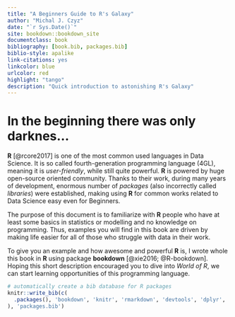 ```yaml
--- 
title: "A Beginners Guide to R's Galaxy"
author: "Michal J. Czyz"
date: "`r Sys.Date()`"
site: bookdown::bookdown_site
documentclass: book
bibliography: [book.bib, packages.bib]
biblio-style: apalike
link-citations: yes
linkcolor: blue
urlcolor: red
highlight: "tango"
description: "Quick introduction to astonishing R's Galaxy"
---
```


# In the beginning there was only darknes...
**R** [@rcore2017] is one of the most common used languages in Data Science. It is so called fourth-generation programming language (4GL), meaning it is *user-friendly*, while still quite powerful. **R** is powered by huge open-source oriented community. Thanks to their work, during many years of development, enormous number of *packages* (also incorrectly called *libraries*) were established, making using **R** for common works related to Data Science easy even for Beginners.

The purpose of this document is to familiarize with **R** people who have at least some basics in statistics or modelling and no knowledge on programming. Thus, examples you will find in this book are driven by making life easier for all of those who struggle with data in their work.

To give you an example and how awesome and powerful **R** is, I wrote whole this book in **R** using package **bookdown** [@xie2016; @R-bookdown]. Hoping this short description encouraged you to dive into *World of R*, we can start learning opportunities of this programming language.

```r
# automatically create a bib database for R packages
knitr::write_bib(c(
  .packages(), 'bookdown', 'knitr', 'rmarkdown', 'devtools', 'dplyr', 'stringr','tidyr', 'tidyverse', 'fitdistrplus', 'e1071', 'truncdist'
), 'packages.bib')
```
